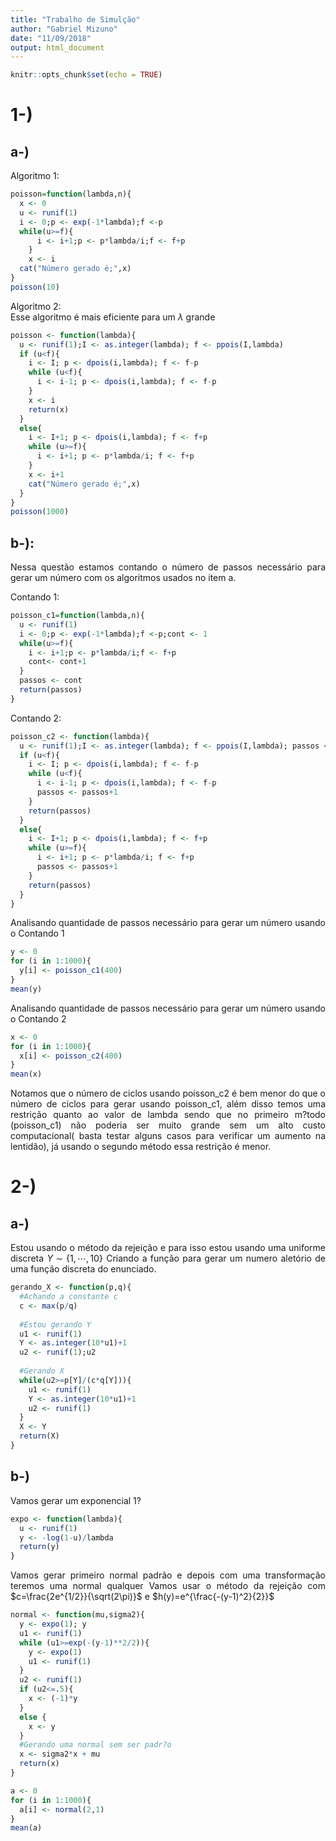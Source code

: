 ```yaml
---
title: "Trabalho de Simulção"
author: "Gabriel Mizuno"
date: "11/09/2018"
output: html_document
---
```

<style>
p    {text-align: justify;
      text-justify: inter-word;}
</style>
```r
knitr::opts_chunk$set(echo = TRUE)
```

# 1-)

## a-)

Algoritmo 1:  

```r
poisson=function(lambda,n){
  x <- 0
  u <- runif(1)
  i <- 0;p <- exp(-1*lambda);f <-p
  while(u>=f){
      i <- i+1;p <- p*lambda/i;f <- f+p
    }
    x <- i
  cat("Número gerado é;",x)
}
poisson(10)

```

Algoritmo 2:    
Esse algoritmo é mais eficiente para um $\lambda$ grande

```r
poisson <- function(lambda){
  u <- runif(1);I <- as.integer(lambda); f <- ppois(I,lambda)
  if (u<f){
    i <- I; p <- dpois(i,lambda); f <- f-p
    while (u<f){
      i <- i-1; p <- dpois(i,lambda); f <- f-p
    }
    x <- i
    return(x)
  }
  else{
    i <- I+1; p <- dpois(i,lambda); f <- f+p
    while (u>=f){
      i <- i+1; p <- p*lambda/i; f <- f+p
    }
    x <- i+1
    cat("Número gerado é;",x)
  }
}
poisson(1000)
```

## b-):

Nessa questão estamos contando o número de passos necessário para gerar um número com os algoritmos usados no item a.

Contando 1:

```r
poisson_c1=function(lambda,n){
  u <- runif(1)
  i <- 0;p <- exp(-1*lambda);f <-p;cont <- 1
  while(u>=f){
    i <- i+1;p <- p*lambda/i;f <- f+p
    cont<- cont+1
  }
  passos <- cont
  return(passos)
}
```

Contando 2:

```r
poisson_c2 <- function(lambda){
  u <- runif(1);I <- as.integer(lambda); f <- ppois(I,lambda); passos <- 1
  if (u<f){
    i <- I; p <- dpois(i,lambda); f <- f-p
    while (u<f){
      i <- i-1; p <- dpois(i,lambda); f <- f-p
      passos <- passos+1
    }
    return(passos)
  }
  else{
    i <- I+1; p <- dpois(i,lambda); f <- f+p
    while (u>=f){
      i <- i+1; p <- p*lambda/i; f <- f+p
      passos <- passos+1
    }
    return(passos)
  }
}
```
 
Analisando quantidade de passos necessário para gerar um número usando o Contando 1

```r
y <- 0
for (i in 1:1000){
  y[i] <- poisson_c1(400)
}
mean(y)
```

Analisando quantidade de passos necessário para gerar um número usando o Contando 2

```r
x <- 0
for (i in 1:1000){
  x[i] <- poisson_c2(400)
}
mean(x)
```

Notamos que o número de ciclos usando poisson_c2 é bem menor do que o número de ciclos para gerar usando poisson_c1, além disso temos uma restrição quanto ao valor de lambda sendo que no primeiro m?todo (poisson_c1) não poderia ser muito grande sem um alto custo computacional( basta testar alguns casos para verificar um aumento na lentidão), já usando o segundo método essa restrição é menor.

# 2-)

## a-)

Estou usando o método da rejeição e para isso estou usando uma uniforme discreta $Y\sim \lbrace 1,\cdots,10 \rbrace$
Criando a função para gerar um numero aletório de uma função discreta do enunciado.

```r
gerando_X <- function(p,q){
  #Achando a constante c
  c <- max(p/q)
  
  #Estou gerando Y
  u1 <- runif(1)
  Y <- as.integer(10*u1)+1
  u2 <- runif(1);u2
  
  #Gerando X
  while(u2>=p[Y]/(c*q[Y])){
    u1 <- runif(1)
    Y <- as.integer(10*u1)+1
    u2 <- runif(1)
  }
  X <- Y
  return(X)
} 
```

## b-)

Vamos gerar um exponencial 1?

```r
expo <- function(lambda){
  u <- runif(1)
  y <- -log(1-u)/lambda
  return(y)
}
```

Vamos gerar primeiro normal padrão e depois com uma transformação teremos uma normal qualquer
Vamos usar o método da rejeição com $c=\frac{2e^{1/2}}{\sqrt(2\pi)}$ e $h(y)=e^{\frac{-(y-1)^2}{2}}$

```r
normal <- function(mu,sigma2){
  y <- expo(1); y
  u1 <- runif(1)
  while (u1>=exp(-(y-1)**2/2)){
    y <- expo(1)
    u1 <- runif(1)
  }
  u2 <- runif(1)
  if (u2<=.5){
    x <- (-1)*y
  }
  else {
    x <- y
  }
  #Gerando uma normal sem ser padr?o
  x <- sigma2*x + mu
  return(x)
}

a <- 0
for (i in 1:1000){
  a[i] <- normal(2,1)
} 
mean(a)
```


